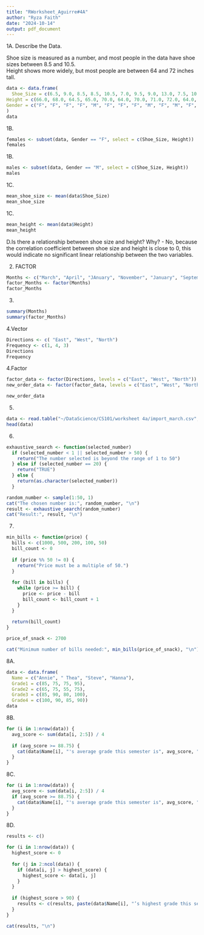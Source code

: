 ```yaml
---
title: "RWorksheet_Aguirre#4A"
author: "Ryza Faith"
date: "2024-10-14"
output: pdf_document
---
```

1A.
Describe the Data.

Shoe size is measured as a number, and most people in the data have shoe sizes between 8.5 and 10.5.  
Height shows more widely, but most people are between 64 and 72 inches tall.
```r
data <- data.frame(
  Shoe_Size = c(6.5, 9.0, 8.5, 8.5, 10.5, 7.0, 9.5, 9.0, 13.0, 7.5, 10.5, 8.5, 12.0, 10.5, 13.0, 11.5, 8.5, 5.0, 10.0, 6.5, 7.5, 8.5, 10.5, 8.5, 10.5, 11.0, 9.0, 13.0),
Height = c(66.0, 68.0, 64.5, 65.0, 70.0, 64.0, 70.0, 71.0, 72.0, 64.0, 74.75, 67.0, 71.0, 71.0, 77.0, 72.0, 59.0, 62.0, 72.0, 66.0, 64.0, 67.0, 73.0, 69.0, 72.0, 70.0, 69.0, 70.0),
Gender = c("F", "F", "F", "F", "M", "F", "F", "F", "M", "F", "M", "F", "M", "M", "M", "M", "F", "F", "M", "F", "F", "M", "M", "F", "M", "M", "M", "M")
)
data
```
1B.
```r
females <- subset(data, Gender == "F", select = c(Shoe_Size, Height))
females
```
1B.
```r
males <- subset(data, Gender == "M", select = c(Shoe_Size, Height))
males
```
1C.
```r
mean_shoe_size <- mean(data$Shoe_Size)
mean_shoe_size
```
1C.
```r
mean_height <- mean(data$Height)
mean_height
```

D.Is there a relationship between shoe size and height? Why?
- No, because the correlation coefficient between shoe size and height is close to 0, this would indicate no significant linear relationship between the two variables.

2. FACTOR

```r
Months <- c("March", "April", "JAnuary", "November", "January", "September", "October", "September", "November", "August", "January", "November", "November", "Febraury", "May", "Augsut")
factor_Months <- factor(Months)
factor_Months
```
3. 
```r
summary(Months)
summary(factor_Months)
```
4.Vector
```r
Directions <- c( "East", "West", "North")
Frequency <- c(1, 4, 3)
Directions
Frequency
```
4.Factor
```r
factor_data <- factor(Directions, levels = c("East", "West", "North"))
new_order_data <- factor(factor_data, levels = c("East", "West", "North"))

new_order_data

```
5.
```r
data <- read.table("~/DataScience/CS101/worksheet 4a/import_march.csv", header = TRUE, sep = ",", stringsAsFactors = FALSE)
head(data)

```
6.
```r
exhaustive_search <- function(selected_number) 
  if (selected_number < 1 || selected_number > 50) {
    return("The number selected is beyond the range of 1 to 50")
  } else if (selected_number == 20) {
    return("TRUE")
  } else {
    return(as.character(selected_number))
  }

random_number <- sample(1:50, 1)
cat("The chosen number is:", random_number, "\n")
result <- exhaustive_search(random_number)
cat("Result:", result, "\n")

```
7.
```r
min_bills <- function(price) {
  bills <- c(1000, 500, 200, 100, 50)
  bill_count <- 0
  
  if (price %% 50 != 0) {
    return("Price must be a multiple of 50.")
  }
  
  for (bill in bills) {
    while (price >= bill) {
      price <- price - bill
      bill_count <- bill_count + 1
    }
  }
  
  return(bill_count)
}

price_of_snack <- 2700  

cat("Minimum number of bills needed:", min_bills(price_of_snack), "\n")

```
8A.
```r
data <- data.frame(
  Name = c("Annie", " Thea", "Steve", "Hanna"),
  Grade1 = c(85, 75, 75, 95),
  Grade2 = c(65, 75, 55, 75),
  Grade3 = c(85, 90, 80, 100),
  Grade4 = c(100, 90, 85, 90))
data
```
8B.
```r
for (i in 1:nrow(data)) {
  avg_score <- sum(data[i, 2:5]) / 4  
  
  if (avg_score >= 88.75) {
    cat(data$Name[i], "'s average grade this semester is", avg_score, "\n")
  }
}

```
8C.
```r
for (i in 1:nrow(data)) {
  avg_score <- sum(data[i, 2:5]) / 4  
  if (avg_score >= 88.75) {
    cat(data$Name[i], "'s average grade this semester is", avg_score, "\n")
  }
}

```
8D.
```r
results <- c()

for (i in 1:nrow(data)) {
  highest_score <- 0  
  
  for (j in 2:ncol(data)) {
    if (data[i, j] > highest_score) {
      highest_score <- data[i, j]  
    }
  }
  
  if (highest_score > 90) {
    results <- c(results, paste(data$Name[i], "’s highest grade this semester is", highest_score))
  }
}

cat(results, "\n")

```

